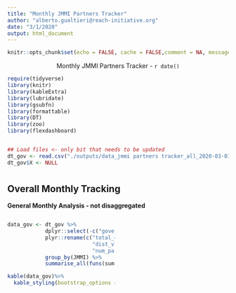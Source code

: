 ```yaml
---
title: "Monthly JMMI Partners Tracker"
author: "alberto.gualtieri@reach-initiative.org"
date: "3/1/2020"
output: html_document
---
```

<style>
  .col2 {
    columns: 2 200px;         /* number of columns and width in pixels*/
    -webkit-columns: 2 200px; /* chrome, safari */
    -moz-columns: 2 200px;    /* firefox */
  }
  .col3 {
    columns: 3 100px;
    -webkit-columns: 3 100px;
    -moz-columns: 3 100px;
  }
</style>


```r
knitr::opts_chunk$set(echo = FALSE, cache = FALSE,comment = NA, message = FALSE, warning=FALSE, fig.align = 'center' )
```

<center> Monthly JMMI Partners Tracker - `r date()` </center>


```r
require(tidyverse)
library(knitr)
library(kableExtra)
library(lubridate)
library(gsubfn)
library(formattable)
library(DT)
library(zoo)
library(flexdashboard)


## Load files <- only bit that needs to be updated
dt_gov <- read.csv("./outputs/data_jmmi partners tracker_all_2020-03-01.csv", stringsAsFactors = F)
dt_gov$X <- NULL

```
# {.tabset}

## Overall Monthly Tracking
<centre> **General Monthly Analysis - not disaggregated**

<div class="col2">

```r
data_gov <- dt_gov %>% 
            dplyr::select(-c("governorate_ID", "gov_name", "geo")) %>%
            plyr::rename(c("total_obs" = "Total Observations", 
                           "dist_visited" = "Number of Districts", 
                           "num_partners" = "Number of Partners")) %>%
            group_by(JMMI) %>%
            summarise_all(funs(sum))

kable(data_gov)%>%
  kable_styling(bootstrap_options = c("striped", "hover", "condensed", "responsive"),fixed_thead = T, full_width = F)

```
```r



```
